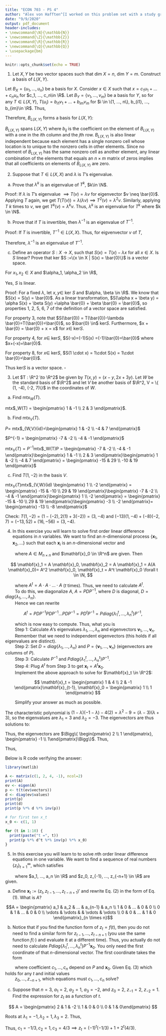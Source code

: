 ```yaml
---
title: "ECON 703 - PS 4"
author: "Alex von Hafften^[I worked on this problem set with a study group of Michael Nattinger, Andrew Smith, and Ryan Mather. I also discussed problems with Emily Case, Sarah Bass, and Danny Edgel.]"
date: "9/9/2020"
output: pdf_document
header-includes:
- \newcommand{\N}{\mathbb{N}}
- \newcommand{\Z}{\mathbb{Z}}
- \newcommand{\R}{\mathbb{R}}
- \newcommand{\Q}{\mathbb{Q}}
- \usepackage{bm}
---
```


```r
knitr::opts_chunk$set(echo = TRUE)
```

(1) Let $X, Y$ be two vector spaces such that dim $X = n$, dim $Y = m$.  Construct a basis of $L(X, Y)$.

Let $B_X = \{u_1, ..., u_n\}$ be a basis for $X$. Consider $x \in X$ such that $x=c_1u_1+...+c_nu_n$ for $c_1, ..., c_n\in \R$. Let $B_Y = \{v_1, ..., v_m\}$ be a basis for $Y$, so for any $T \in L(X, Y)$, $T(u_i)=b_{i1}v_1+...+b_{im}v_m$ for $i \in \{1, ..., n\}, b_{i1}, ..., b_{im}\in \R$.  Thus,

\begin{align*}
T(x) &= T(c_1u_1+...+c_nu_n) \\
&= c_1T(u_1)+...+c_nT(u_n) \\
&= c_1(b_{11}v_1+...+b_{1m}v_m)+...+c_n(b_{n1}v_1+...+b_{nm}v_m) \\
&= c_1b_{11}v_1+...+c_1b_{1m}v_m+...+c_nb_{n1}v_1+...+c_nb_{nm}v_m \\
&= \begin{pmatrix} v_1 & ... & v_m \end{pmatrix} \begin{pmatrix} b_{11} & ... & b_{n1} \\ \vdots &  & \vdots \\ b_{1m} & ... & b_{nm} \end{pmatrix} \begin{pmatrix} c_1 \\ \vdots \\ c_n \end{pmatrix}  \\
\end{align*}

Therefore, $B_{L(X, Y)}$ forms a basis for $L(X, Y)$:

\begin{align*}
B_{L(X, Y)}
&= \Bigg\{ 
\begin{pmatrix} 1 & ... & 0 \\ \vdots &  & \vdots \\ 0 & ... & 0 \end{pmatrix}_{n\times m}, ..., 
\begin{pmatrix} 0 & ... & 1 \\ \vdots &  & \vdots \\ 0 & ... & 0 \end{pmatrix}_{n\times m}, ..., 
\begin{pmatrix} 0 & ... & 0 \\ \vdots &  & \vdots \\ 1 & ... & 0 \end{pmatrix}_{n\times m},..., 
\begin{pmatrix} 0 & ... & 0 \\ \vdots &  & \vdots \\ 0 & ... & 1 \end{pmatrix}_{n\times m}\Bigg\} \\
&=\{ A_{n\times_m} | a_{ij} = 1 \text{ and }a_{lk}=0 \forall i \in \{1,..., n\},j \in\{1, ..., m\}, l\neq i, k \neq j \} 
\end{align*}

$B_{L(X, Y)}$ spans $L(X, Y)$ where $b_{ij}$ is the coefficient on the element of $B_{L(X, Y)}$ with a one in the $i$th column and the $j$th row.  $B_{L(X, Y)}$ is also linear independent because each element has a single nonzero cell whose location is to unique to the nonzero cells in other elements. Since no element of $B_{L(X, Y)}$ has the same nonzero cell as another element, any linear combination of the elements that equals an $n \times m$ matrix of zeros implies that all coefficients on elements of $B_{L(X, Y)}$ are zero.

\pagebreak

(2) Suppose that $T \in L(X, X)$ and $\lambda$ is $T$'s eigenvalue.

(a) Prove that $\lambda^k$ is an eigenvalue of $T^k$, $k\in \N$.

Proof: If $\lambda$ is $T$'s eigenvalue $\implies T(v)=\lambda v$ for eigenvector $v \neq \bar{0}$.  Applying $T$ again, we get $T(T(v)) = \lambda(\lambda v) \implies T^2(v)=\lambda^2v$.  Similarly, applying $T$ $k$ times to $v$, we get $T^k(v) = \lambda^k v$.  Thus, $\lambda^k$ is an eigenvalue for $T^k$ where $k \in \N$.

(b) Prove that if $T$ is invertible, then $\lambda^{-1}$ is an eigenvalue of $T^{-1}$.

Proof: If $T$ is invertible, $T^{-1} \in L(X, X)$. Thus, for eigvenvector $v$ of $T$,

\begin{align*}
T(v) = \lambda v 
&\implies T^{-1}(T(v))=T^{-1}(\lambda v) \\ 
&\implies v=\lambda T^{-1}(v) \\
&\implies T^{-1}(v) = \lambda^{-1}v.
\end{align*}

Therefore, $\lambda^{-1}$ is an eigenvalue of $T^{-1}$.

(c) Define an operator $S:X \to X$, such that $S(x) = T(x) - \lambda x$ for all $x \in X$. Is $S$ linear? Prove that ker $S :=\{x \in X | S(x) = \bar{0}\}$ is a vector space.

For $x_1, x_2 \in X$ and $\alpha_1, \alpha_2 \in \R$,

\begin{align*}
S(\alpha_1 x_1 + \alpha_2 x_2) &= T(\alpha_1 x_1 + \alpha_2 x_2) - \lambda(\alpha_1 x_1 + \alpha_2 x_2) \\
&= \alpha_1 T(x_1) + \alpha_2 T(x_2) - \lambda\alpha_1 x_1 - \lambda\alpha_2 x_2\\
&= \alpha_1 (T(x_1) - \lambda x_1)  + \alpha_2 (T(x_2) - \lambda x_2)\\
&= \alpha_1 S(x_1) + \alpha_2 S(x_2)
\end{align*}

Yes, $S$ is linear.

Proof: For a fixed $\lambda$, let $x, y \in$ ker $S$ and $\alpha, \beta \in \R$. We know that $S(x) = S(y) = \bar{0}$. As a linear transformation, $S(\alpha x + \beta y) = \alpha S(x) + \beta S(y) =\alpha \bar{0} + \beta \bar{0} = \bar{0}$, so properties 1, 2, 5, 6, 7 of the definition of a vector space are satisfied.

For property 3, note that $S(\bar{0}) = T(\bar{0})-\lambda \bar{0}=T(\bar{0})=\bar{0}$, so $\bar{0} \in$ ker$S$.\footnote{For any linear transformation $T:X\to Y$, $T(\bar{0}_X) = T(\bar{0}_X+\bar{0}_X) = T(\bar{0}_X) + T(\bar{0}_X) \implies T(\bar{0}_X)=T(\bar{0}_X)-T(\bar{0}_X)=\bar{0}_Y$.} Furthermore, $x + \bar{0} = \bar{0} + x = x$ for $x \in$ ker$S$.

For property 4, for $x \in$ ker$S$, $S(-x)=(-1)S(x) =(-1)\bar{0}=\bar{0}$ where $x+(-x)=\bar{0}$.

For property 8, for $x \in$ ker$S$, $S(1 \cdot x) = 1\cdot S(x) = 1\cdot \bar{0}=\bar{0}$.

Thus ker$S$ is a vector space. $\square$

\pagebreak

(3) Let $T : \R^2 \to \R^2$ be given by $T(x, y) = (x-y, 2x+3y)$.  Let $W$ be the standard basis of $\R^2$ and let $V$ be another basis of $\R^2, V = \{ (1, -4), (-2, 7)\}$ in the coordinates of $W$.

(a) Find mtx$_W(T)$.

\begin{align*}
T(x, y) &= (x-y)w_1+(2x+3y)w_2 \\
&= (w_1+2w_2)x +(-w_1+3w_2)y
\end{align*}

mtx$_W(T) = \begin{pmatrix} 1 & -1 \\ 2 & 3 \end{pmatrix}$.

(b) Find mtx$_V(T)$.

$P =$ mtx$_{W,V}(id)=\begin{pmatrix} 1 & -2 \\ -4 & 7 \end{pmatrix}$

$P^{-1} = \begin{pmatrix} -7 & -2 \\ -4 & -1 \end{pmatrix}$

mtx$_V(T) = P^{-1}$mtx$_W(T)P = \begin{pmatrix} -7 & -2 \\ -4 & -1 \end{pmatrix}\begin{pmatrix} 1 & -1 \\ 2 & 3 \end{pmatrix}\begin{pmatrix} 1 & -2 \\ -4 & 7 \end{pmatrix} = \begin{pmatrix} -15 & 29 \\ -10 & 19 \end{pmatrix}$

(c) Find $T(1, -2)$ in the basis $V$.

mtx$_V(T)$mtx$_{V,W}(id) \begin{pmatrix} 1 \\ -2 \end{pmatrix} = \begin{pmatrix} -15 & -10 \\ 29 & 19 \end{pmatrix}\begin{pmatrix} -7 & -2 \\ -4 & -1 \end{pmatrix}\begin{pmatrix} 1 \\ -2 \end{pmatrix} = \begin{pmatrix} -15 & -10 \\ 29 & 19 \end{pmatrix}\begin{pmatrix} -3 \\ -2 \end{pmatrix}= \begin{pmatrix} -13 \\ -8 \end{pmatrix}$

Check: $T(1, -2) = (1-(-2), 2(1)+3(-2)) = (3, -4)$ and $(-13)(1, -4)+(-8)(-2, 7)=(-13, 52)+(16, -56)=(3, -4)$.

\pagebreak

(4) In this exercise you will learn to solve first order linear difference equations in $n$ variables.  We want to find an $n$-dimensional process $\{\mathbf{x}_1, \mathbf{x}_2, ...\}$ such that each $\mathbf{x}_i$ is an $n$-dimensional vector and 

\begin{align}
\mathbf{x}_t = A\mathbf{x}_{t-1}, t=1, 2,...,
\end{align}

|         where $A \in M_{n \times n}$ and $\mathbf{x}_0 \in \R^n$ are given. Then

$$
\mathbf{x}_1 = A \mathbf{x}_0, \mathbf{x}_2 = A \mathbf{x}_1 = A(A \mathbf{x}_0)= A^2 \mathbf{x}_0, \mathbf{x}_t = A^t \mathbf{x}_0 \forall t \in \N,
$$

|         where $A^t = A \cdot A \cdot ... \cdot A$ ($t$ times). Thus, we need to calculate $A^t$.  
|         To do this, we diagonalize $A$, $A = PDP^{-1}$, where $D$ is diagonal, $D = diag\{\lambda_1, ..., \lambda_n\}$. 
|         Hence we can rewrite

$$
A^t = PDP^{-1}PDP^{-1}...PDP^{-1}=PD^tP^{-1}=Pdiag\{\lambda^t_1, ..., \lambda^t_n\}P^{-1},
$$

|         which is now easy to compute. Thus, what you is

|         Step 1: Calculate $A$'s eigenvalues $\lambda_1,...,\lambda_n$ and eigenvectors $\mathbf{v}_1, ..., \mathbf{v}_n$.  
|         Remember that we need to independent eigenvectors (this holds if all eigenvalues are distinct).

|         Step 2: Set $D =diag\{\lambda_1, ..., \lambda_n\}$ and $P = \{\mathbf{v}_1, ..., \mathbf{v}_n\}$ (eigenvectors are columns of $P$).

|         Step 3: Calculate $P^{-1}$ and $Pdiag\{\lambda_1^t, ..., \lambda_n^t\}P^{-1}$.

|         Step 4: Plug $A^t$ from Step 3 to get $\mathbf{x}_t = A^t\mathbf{x}_0$.

|         Implement the above approach to solve for $\mathbf{x}_t \in \R^2$:

$$
\mathbf{x}_t = \begin{pmatrix} 1 & 4 \\ 2 & -1 \end{pmatrix}\mathbf{x}_{t-1}, \mathbf{x}_0 = \begin{pmatrix} 1 \\ 1 \end{pmatrix}
$$

|         Simplify your answer as much as possible.

The characteristic polynomial is $(1-\lambda)(-1-\lambda)-4(2)=\lambda^2-9=(\lambda-3)(\lambda+3)$, so the eigenvalues are $\lambda_1 = 3$ and $\lambda_2 = -3$. The eigenvectors are thus solutions to:

\begin{align*}
\begin{pmatrix} -2 & 4 \\ 2 & -4 \end{pmatrix}\mathbf{v}_1 &= \bar{0} \\
\begin{pmatrix} 4 & 4 \\ 2 & 2 \end{pmatrix}\mathbf{v}_2 &= \bar{0}
\end{align*}

Thus, the eigenvectors are $\Bigg\{ \begin{pmatrix} 2 \\ 1 \end{pmatrix}, \begin{pmatrix} -1 \\ 1\end{pmatrix}\Bigg\}$. Thus,

\begin{align*}
D &= \begin{pmatrix} 3 & 0 \\ 0 & -3 \end{pmatrix} \\
P &= \begin{pmatrix} 2 & -1 \\ 1 & 1 \end{pmatrix} \\
P^{-1} &= \begin{pmatrix} 1/3 & 1/3 \\ -1/3 & 2/3 \end{pmatrix}
\end{align*}

Thus,

\begin{align*}
\mathbf{x}_t &= PD^tP^{-1}\mathbf{x}_0 \\
&= \begin{pmatrix} 2 & -1 \\ 1 & 1 \end{pmatrix} \begin{pmatrix} 3^t & 0 \\ 0 & (-3)^t \end{pmatrix} 
\begin{pmatrix} 1/3 & 1/3 \\ -1/3 & 2/3 \end{pmatrix} 
\begin{pmatrix} 1 \\ 1 \end{pmatrix} \\
&= \begin{pmatrix} 2 & -1 \\ 1 & 1 \end{pmatrix} 
\begin{pmatrix} 3^t & 0 \\ 0 & (-3)^t \end{pmatrix} 
\begin{pmatrix} 2/3 \\ 1/3 \end{pmatrix} \\
&= \begin{pmatrix} 2 & -1 \\ 1 & 1 \end{pmatrix} 
\begin{pmatrix} 2*3^{t-1} \\ -(-3)^{t-1} \end{pmatrix} \\
&= \begin{pmatrix} 4*3^{t-1} + (-3)^{t-1} \\ 2*3^{t-1} - (-3)^{t-1} \end{pmatrix}
\end{align*}

Below is R code verifying the answer:

```r
library(matlib)

A <- matrix(c(1, 2, 4, -1), ncol=2)
print(A)
ev <- eigen(A)
p <- t(t(ev$vectors))
d <- diag(ev$values)
print(p)
print(d)
print(p %*% d %*% inv(p))

# for first ten x_t
x_0 <- c(1, 1)

for (t in 1:10) {
  print(paste("t =", t))
  print(p %*% d^t %*% inv(p) %*% x_0)
}
```

\pagebreak

(5) In this exercise you will learn to to solve $n$th order linear difference equations in one variable.  We want to find a sequence of real numbers $\{z_t\}_{t=1}^\infty$, which satisfies

\begin{align}
z_t = a_1 z_{t-1} + a_2 z_{t-2} + ... + a_n z_{t-n},
\end{align}

|         where $a_1, ..., a_n \in \R$ and $z_0, z_{-1}, ..., z_{-n+1} \in \R$ are given.

(a) Define $\mathbf{x}_t := (z_t,z_{t-1},...,z_{t-n+1})'$ and rewrite Eq. (2) in the form of Eq. (1). What is $A$?

$$A = \begin{pmatrix} a_1 & a_2 & ... & a_{n-1} & a_n \\ 1 & 0 & ... & 0 & 0 \\ 0 & 1 & ... & 0 & 0 \\ \vdots &  \vdots & & \vdots & \vdots \\ 0 & 0 & ... & 1 & 0 \end{pmatrix}_{n \times n}$$

\begin{align*}
A\mathbf{x}_{t-1}
&= \begin{pmatrix} a_1 & a_2 & a_3 & ... & a_{n-2} & a_{n-1} & a_n \\ 1 & 0 & 0 & ... & 0 & 0 & 0 \\ 0 & 1 & 0 & ... & 0 & 0 & 0 \\ \vdots & \vdots & \vdots & & \vdots & \vdots & \vdots \\ 0 & 0 & 0 & ... & 1 & 0 & 0 \\ 0 & 0 & 0 & ... & 0 & 1 & 0 \end{pmatrix} \begin{pmatrix} z_{t-1} \\ z_{t-2} \\ z_{t-3} \\ \vdots \\ z_{t-n+1} \\ z_{t-n} \end{pmatrix} \\
&= \begin{pmatrix} a_1 z_{t-1} + a_2 z_{t-2} + ... + a_{n-1} z_{t-n+1} + a_n z_{t-n} \\ z_{t-1} \\ z_{t-2} \\ \vdots \\ z_{t-n+1} \end{pmatrix}\\
&= \begin{pmatrix} z_t \\ z_{t-1} \\ z_{t-2} \\ \vdots \\ z_{t-n+1} \end{pmatrix}\\
&= \mathbf{x}_{t}
\end{align*}

\pagebreak

(b) Notice that if you find the function form of $z_t = f(t)$, then you do not need to find a similar form for $z_{t-1},...,z_{t-n+1}$ (you use the same function $f(\cdot)$ and evaluate it at a different time).  Thus, you actually do not need to calculate $Pdiag\{\lambda_1^t, ..., \lambda_n^t\}P^{-1}\mathbf{x}_0$. You only need the first coordinate of that $n$-dimensional vector.  The first coordinate takes the form

\begin{align}
\mathbf{x}_{t1} \equiv z_t = c_1\lambda_1^t + c_2\lambda_2^t + ... + c_n \lambda_n^t,
\end{align}

|         where coefficient $c_1, ..., c_n$ depend on $P$ and $\mathbf{x}_0$.  Given Eq. (3) which holds for any $t$ and initial values 
|         $z_0, ..., z_{-n+1}$, which equations must $c_1, ..., c_n$ solve?

\begin{align*}
\mathbf{x}_{0} 
= \begin{pmatrix} z_0 \\ z_{-1} \\ \vdots \\ z_{-n+1} \end{pmatrix}
&= \begin{pmatrix} c_1\lambda_1^0 + c_2\lambda_2^0 + ... + c_n\lambda_n^0 \\ c_1\lambda_1^{-1} + c_2\lambda_2^{-1} + ... + c_n\lambda_n^{-1} \\ \vdots \\ c_1\lambda_1^{-n+1} + c_2\lambda_2^{-n+1} + ... + c_n\lambda_n^{-n+1} \end{pmatrix} \\ 
\implies 
\begin{pmatrix} z_0 \\ z_{-1} \\ \vdots \\ z_{-n+1} \end{pmatrix}
&= \begin{pmatrix} 1 & 1 & ... & 1 \\ \lambda_1^{-1} & \lambda_2^{-1} & ... & \lambda_n^{-1} \\ \vdots & & & \vdots \\ \lambda_1^{-n+1} & \lambda_2^{-n+1} & ... & \lambda_n^{-n+1} \end{pmatrix} \begin{pmatrix} c_1 \\ c_2 \\ \vdots \\ c_{n} \end{pmatrix} \\
\end{align*}

(c) Suppose that $n=3$, $a_1 = 2$, $a_2 = 1$, $a_3 = -2$, and $z_0 = 2$, $z_{-1}=2$, $z_{-2}=1$.  Find the expression for $z_t$ as a function of $t$.

$$
A = \begin{pmatrix} 2 & 1 & -2 \\ 1 & 0 & 0 \\ 0 & 1 & 0\end{pmatrix}
$$

\begin{align*}
0 &= \det(A - \lambda I)\\
\implies 
0 &= \det \begin{pmatrix} 2-\lambda & 1 & -2 \\ 1 & -\lambda & 0 \\ 0 & 1 & -\lambda \end{pmatrix} \\
\implies 
0 &= (2-\lambda)(-\lambda)(-\lambda)+(-2)(1)(1)-(1)(1)(-\lambda) \\
\implies 
0 &= -\lambda^3 + 2 \lambda^2 + \lambda - 2 \\
\end{align*}

Roots at $\lambda_1 = -1, \lambda_2 = 1, \lambda_3 = 2$. Thus,

\begin{align*}
\begin{pmatrix} 
2 \\ 2 \\ 1
\end{pmatrix} &= 
\begin{pmatrix} 
1 & 1 & 1 \\ 
(-1)^{-1} & (1)^{-1} & (2)^{-1} \\ 
(-1)^{-2} & (1)^{-2} & (2)^{-2}
\end{pmatrix}
\begin{pmatrix} 
c_1 \\ c_2 \\ c_3
\end{pmatrix} \\ 
\begin{pmatrix} 
2 \\ 2 \\ 1
\end{pmatrix} &= 
\begin{pmatrix} 
c_1 + c_2 +c_3 \\ -c_1 +c_2 + (1/2)c_3 \\ c_1 + c_2 + (1/4)c_3
\end{pmatrix}
\end{align*}

Thus, $c_1 = -1/3, c_2 = 1, c_3 = 4/3 \implies z_t = (-1)^t(-1/3)+1+2^t(4/3)$.
